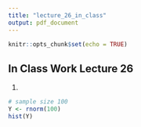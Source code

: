 ```yaml
---
title: "lecture_26_in_class"
output: pdf_document
---
```


```r
knitr::opts_chunk$set(echo = TRUE)
```

## In Class Work Lecture 26
1)
```r
# sample size 100 
Y <- rnorm(100)
hist(Y)
```

